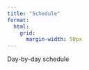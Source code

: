 ```yaml
---
title: "Schedule"
format: 
  html: 
    grid:
      margin-width: 50px
---
```


Day-by-day schedule
